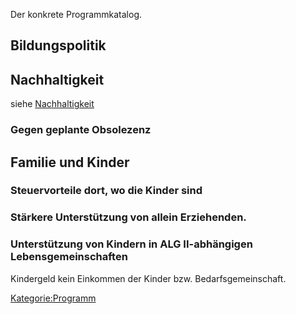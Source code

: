 Der konkrete Programmkatalog.

== Bildungspolitik ==

== Nachhaltigkeit ==
siehe [[Nachhaltigkeit]]


=== Gegen geplante Obsolezenz ===

== Familie und Kinder ==


=== Steuervorteile dort, wo die Kinder sind ===

=== Stärkere Unterstützung von allein Erziehenden. ===


=== Unterstützung von Kindern in ALG II-abhängigen Lebensgemeinschaften ===

Kindergeld kein Einkommen der Kinder bzw. Bedarfsgemeinschaft.




[[Kategorie:Programm]]